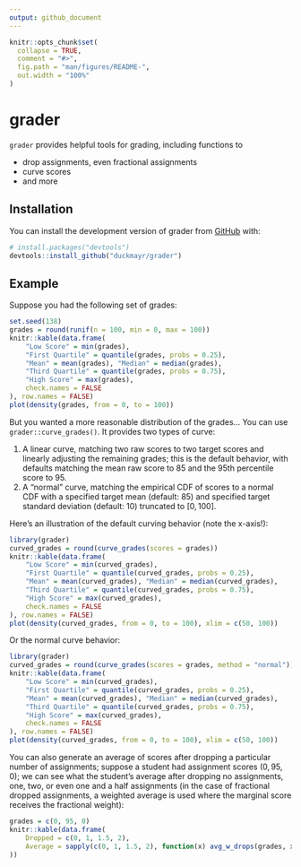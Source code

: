 ```yaml
---
output: github_document
---
```


<!-- README.md is generated from README.Rmd. Please edit that file -->

```r
knitr::opts_chunk$set(
  collapse = TRUE,
  comment = "#>",
  fig.path = "man/figures/README-",
  out.width = "100%"
)
```

# grader

<!-- badges: start -->
<!-- badges: end -->

`grader` provides helpful tools for grading, including functions to

- drop assignments, even fractional assignments
- curve scores
- and more

## Installation

You can install the development version of grader from [GitHub](https://github.com/) with:

``` r
# install.packages("devtools")
devtools::install_github("duckmayr/grader")
```

## Example

Suppose you had the following set of grades:

```r
set.seed(138)
grades = round(runif(n = 100, min = 0, max = 100))
knitr::kable(data.frame(
    "Low Score" = min(grades),
    "First Quartile" = quantile(grades, probs = 0.25),
    "Mean" = mean(grades), "Median" = median(grades),
    "Third Quartile" = quantile(grades, probs = 0.75),
    "High Score" = max(grades),
    check.names = FALSE
), row.names = FALSE)
plot(density(grades, from = 0, to = 100))
```

But you wanted a more reasonable distribution of the grades...
You can use `grader::curve_grades()`.
It provides two types of curve:

1. A linear curve, matching two raw scores to two target scores and linearly
   adjusting the remaining grades; this is the default behavior, with defaults
   matching the mean raw score to 85 and the 95th percentile score to 95.
2. A "normal" curve, matching the empirical CDF of scores to a normal CDF
   with a specified target mean (default: 85) and specified target standard
   deviation (default: 10) truncated to $[0, 100]$.

Here's an illustration of the default curving behavior (note the x-axis!):

```r
library(grader)
curved_grades = round(curve_grades(scores = grades))
knitr::kable(data.frame(
    "Low Score" = min(curved_grades),
    "First Quartile" = quantile(curved_grades, probs = 0.25),
    "Mean" = mean(curved_grades), "Median" = median(curved_grades),
    "Third Quartile" = quantile(curved_grades, probs = 0.75),
    "High Score" = max(curved_grades),
    check.names = FALSE
), row.names = FALSE)
plot(density(curved_grades, from = 0, to = 100), xlim = c(50, 100))
```

Or the normal curve behavior:

```r
library(grader)
curved_grades = round(curve_grades(scores = grades, method = "normal"))
knitr::kable(data.frame(
    "Low Score" = min(curved_grades),
    "First Quartile" = quantile(curved_grades, probs = 0.25),
    "Mean" = mean(curved_grades), "Median" = median(curved_grades),
    "Third Quartile" = quantile(curved_grades, probs = 0.75),
    "High Score" = max(curved_grades),
    check.names = FALSE
), row.names = FALSE)
plot(density(curved_grades, from = 0, to = 100), xlim = c(50, 100))
```

You can also generate an average of scores after dropping a particular number
of assignments; suppose a student had assignment scores $(0, 95, 0)$; we can
see what the student's average after dropping no assignments, one, two, or
even one and a half assignments (in the case of fractional dropped assignments,
a weighted average is used where the marginal score receives the fractional
weight):

```r
grades = c(0, 95, 0)
knitr::kable(data.frame(
    Dropped = c(0, 1, 1.5, 2),
    Average = sapply(c(0, 1, 1.5, 2), function(x) avg_w_drops(grades, x))
))
```
